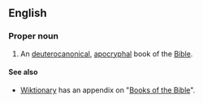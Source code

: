 ==English==
===Proper noun===
{{en-proper noun}}
# {{biblical}} An [[deuterocanonical]], [[apocrypha]]l book of the [[Bible]].

====See also====
*[[Main Page|Wiktionary]] has an appendix on "[[Appendix:Books of the Bible|Books of the Bible]]".
{{projectlinks
 |pedia
 |page1=Bel and the Dragon

 |source
 |lang2=en
 |page2=Bible
 |label2=Translations of the Bible
}}